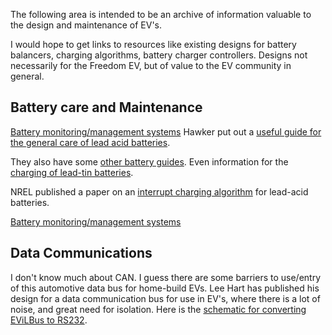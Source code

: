 The following area is intended to be an archive of information valuable
to the design and maintenance of EV's.

I would hope to get links to resources like existing designs for
battery balancers, charging algorithms, battery charger controllers.
Designs not necessarily for the Freedom EV, but of value to
the EV community in general.


== Battery care and Maintenance ==

[[Battery monitoring/management systems]]
Hawker put out a [http://aaron.boim.com/EV/EVhandbook4hawkerBatteries.pdf useful guide for the general care of lead acid batteries].

They also have some [http://aaron.boim.com/EV/Hawker_BatteryApplicationHandbook.pdf other battery guides].
Even information for the [http://aaron.boim.com/EV/Hawker_ChargingLead-Tin_Batteries.pdf charging of lead-tin batteries].

NREL published a paper on an [http://crow/~aaron/EV/InteruptChargingAlgorithm.pdf interrupt charging algorithm]
for lead-acid batteries.

[[Battery monitoring/management systems]]

== Data Communications ==

I don't know much about CAN.  I guess there are some barriers to use/entry
of this automotive data bus for home-build EVs.
Lee Hart has published his design for a data communication bus for use in EV's,
where there is a lot of noise, and great need for isolation.
Here is the [http://aaron.boim.com/EV/RS232toEVILbus.gif schematic for converting EViLBus to RS232].